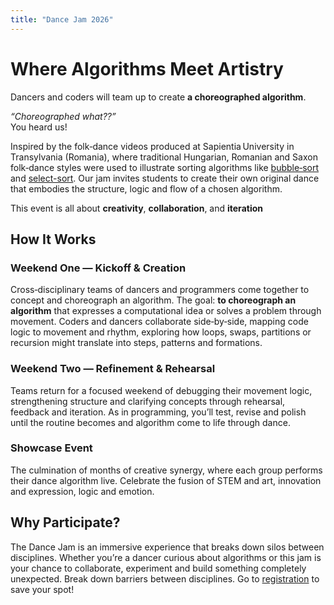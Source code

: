 ```yaml
---
title: "Dance Jam 2026"
---
```



# Where Algorithms Meet Artistry

Dancers and coders will team up to create **a choreographed algorithm**.

_“Choreographed what??”_  
You heard us!

Inspired by the folk‑dance videos produced at Sapientia University in Transylvania (Romania), where traditional Hungarian, Romanian and Saxon folk‑dance styles were used to illustrate sorting algorithms like [bubble‑sort](https://www.youtube.com/watch?v=lyZQPjUT5B4) and [select-sort](https://www.youtube.com/watch?v=Ns4TPTC8whw). 
Our jam invites students to create their own original dance that embodies the structure, logic and flow of a chosen algorithm.

This event is all about **creativity**, **collaboration**, and **iteration** 

## How It Works

### Weekend One — Kickoff & Creation
Cross‑disciplinary teams of dancers and programmers come together to concept and choreograph an algorithm. The goal: **to choreograph an algorithm** that expresses a computational idea or solves a problem through movement. Coders and dancers collaborate side‑by‑side, mapping code logic to movement and rhythm, exploring how loops, swaps, partitions or recursion might translate into steps, patterns and formations.

### Weekend Two — Refinement & Rehearsal
Teams return for a focused weekend of debugging their movement logic, strengthening structure and clarifying concepts through rehearsal, feedback and iteration. As in programming, you’ll test, revise and polish until the routine becomes and algorithm come to life through dance.

### Showcase Event
The culmination of months of creative synergy, where each group performs their dance algorithm live. Celebrate the fusion of STEM and art, innovation and expression, logic and emotion.

## Why Participate?

The Dance Jam is an immersive experience that breaks down silos between disciplines. Whether you’re a dancer curious about algorithms or this jam is your chance to collaborate, experiment and build something completely unexpected. Break down barriers between disciplines. 
Go to [registration](registration.qmd) to save your spot!
